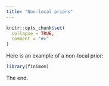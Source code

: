 ```yaml
---
title: "Non-local priors"
---
```


```r
knitr::opts_chunk$set(
  collapse = TRUE,
  comment = "#>"
)
```

Here is an example of a non-local prior:

```r
library(finimom)
```

The end.
